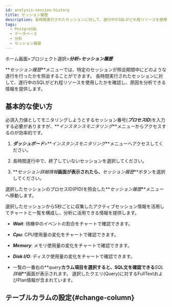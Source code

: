```yaml
---
id: analysis-session-history
title: セッション履歴
description: 長時間実行されたセッションに対して、遂行中のSQLがどれ程リソースを使用したかを確認し、原因を分析することができます。
tags:
  - PostgreSQL
  - データベース
  - 分析
  - セッション履歴
---
```


ホーム画面>プロジェクト選択>**_分析_**>**_セッション履歴_**

**_セッション履歴_**メニューでは、特定のセッションが照会期間中にどのような遂行を行ったかを照会することができます。 長時間実行されたセッションに対して、遂行中のSQLがどれ程リソースを使用したかを確認し、原因を分析できる情報を提供します。

## 基本的な使い方

必須入力値としてモニタリングしようとするセッション番号(**_プロセスID_**)を入力する必要がありますが、**_インスタンスモニタリング_**メニューからアクセスするのが効率的です。

1. **_ダッシュボード_**>**_インスタンスモニタリング_**メニューへアクセスしてください。

2. 長時間遂行中で、終了していないセッションを選択してください。

   <ImgLang img='db-session-history-01.png' desc='インスタンス' />

3. **_セッション詳細情報_**画面が表示されたら、**_セッション履歴_**ボタンを選択してください。

   <ImgLang img='db-session-history-02.png' desc='セッション履歴' />

選択したセッションのプロセスID(PID)を照会した**_セッション履歴_**メニューへ移動します。

<ImgLang img='db-session-history-03.png' desc='セッション履歴' />

選択したセッションから5秒ごとに収集したアクティブセッション情報を活用してチャートと一覧を構成し、分析に活用できる情報を提供します。 

- **_Wait_**: 待機中のイベントの割合をチャートで確認できます。

- **_Cpu_**: CPU使用量の変化をチャートで確認できます。

- **_Memory_**: メモリ使用量の変化をチャートで確認できます。

- **_Disk I/O_**: ディスク使用量の変化をチャートで確認できます。

- 一覧の一番右の**_query_**カラム項目を選択すると、SQL文を確認できる**_SQL詳細_**画面が表示されます。 選択したクエリ(Query)に対するFullTextおよびPlan情報が含まれています。

## テーブルカラムの設定{#change-column}


<Dbv2dataeditcolumn />
